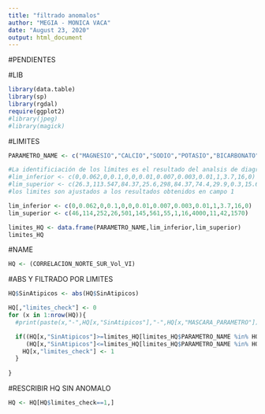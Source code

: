 ---
title: "filtrado anomalos"
author: "MEGIA - MONICA VACA"
date: "August 23, 2020"
output: html_document
---
#PENDIENTES

#LIB
```{r}
library(data.table)
library(sp)
library(rgdal)
require(ggplot2)
#library(jpeg)
#library(magick)
```

#LIMITES
```{r}
PARAMETRO_NAME <- c("MAGNESIO","CALCIO","SODIO","POTASIO","BICARBONATO","CLORURO","SULFATO","NITRATO","NITRITO","HIERRO","CONDUCTIVIDAD ELECTRICA","PH","TEMPERATURA","SOLIDOS DISUELTOS TOTALES")

#La identificiación de los límites es el resultado del analsis de diagrama de cajas (Donoban Rojas e Iris Juliana Barreto)
#lim_inferior <- c(0,0.062,0,0.1,0,0,0.01,0.007,0.003,0.01,1,3.7,16,0)
#lim_superior <- c(26.3,113.547,84.37,25.6,298,84.37,74.4,29.9,0.3,15.6,4000,10.59,41.3,1568)
#los limites son ajustados a los resultados obtenidos en campo 1

lim_inferior <- c(0,0.062,0,0.1,0,0,0.01,0.007,0.003,0.01,1,3.7,16,0)
lim_superior <- c(46,114,252,26,501,145,561,55,1,16,4000,11,42,1570)

limites_HQ <- data.frame(PARAMETRO_NAME,lim_inferior,lim_superior)
limites_HQ

```

#NAME
```{r}
HQ <- (CORRELACION_NORTE_SUR_Vol_VI)
```
#ABS Y FILTRADO POR LIMITES
```{r}
HQ$SinAtipicos <- abs(HQ$SinAtipicos)

HQ[,"limites_check"] <- 0
for (x in 1:nrow(HQ)){
  #print(paste(x,"-",HQ[x,"SinAtipicos"],"-",HQ[x,"MASCARA_PARAMETRO"]))

  if((HQ[x,"SinAtipicos"]>=limites_HQ[limites_HQ$PARAMETRO_NAME %in% HQ[x,"MASCARA_PARAMETRO"],"lim_inferior"])&
     (HQ[x,"SinAtipicos"]<=limites_HQ[limites_HQ$PARAMETRO_NAME %in% HQ[x,"MASCARA_PARAMETRO"],"lim_superior"])){
    HQ[x,"limites_check"] <- 1
  }
  
}

```
#RESCRIBIR HQ SIN ANOMALO
```{r}
HQ <- HQ[HQ$limites_check==1,]
```

